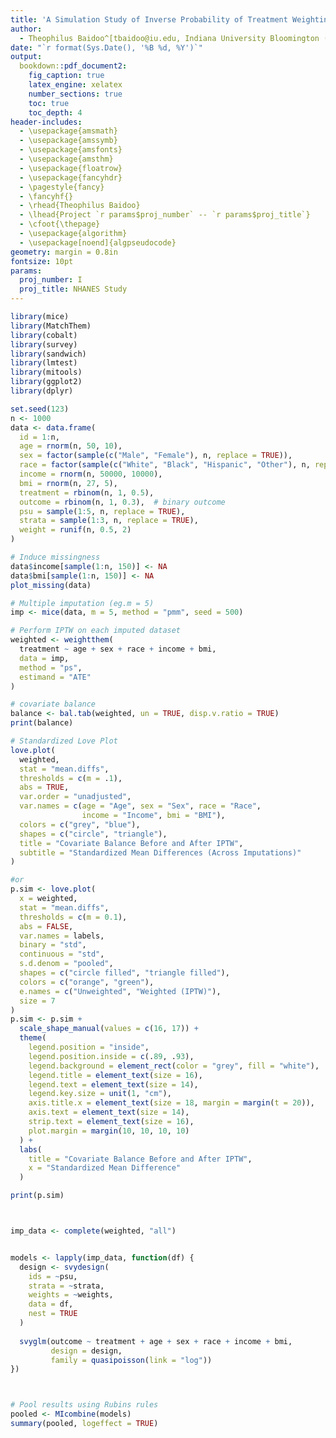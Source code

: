 ---
title: 'A Simulation Study of Inverse Probability of Treatment Weighting after Multiple Imputation in Complex Survey Designs'
author: 
  - Theophilus Baidoo^[tbaidoo@iu.edu, Indiana University Bloomington (IUB).]
date: "`r format(Sys.Date(), '%B %d, %Y')`"
output:
  bookdown::pdf_document2:
    fig_caption: true
    latex_engine: xelatex
    number_sections: true
    toc: true
    toc_depth: 4
header-includes:
  - \usepackage{amsmath}
  - \usepackage{amssymb}
  - \usepackage{amsfonts}
  - \usepackage{amsthm}
  - \usepackage{floatrow}
  - \usepackage{fancyhdr}
  - \pagestyle{fancy}
  - \fancyhf{}
  - \rhead{Theophilus Baidoo}
  - \lhead{Project `r params$proj_number` -- `r params$proj_title`}
  - \cfoot{\thepage}
  - \usepackage{algorithm}
  - \usepackage[noend]{algpseudocode}
geometry: margin = 0.8in
fontsize: 10pt
params:
  proj_number: I
  proj_title: NHANES Study
---

```{r}
library(mice)
library(MatchThem)
library(cobalt)
library(survey)
library(sandwich)
library(lmtest)
library(mitools)
library(ggplot2)
library(dplyr)
```


```{r}
set.seed(123)
n <- 1000
data <- data.frame(
  id = 1:n,
  age = rnorm(n, 50, 10),
  sex = factor(sample(c("Male", "Female"), n, replace = TRUE)),
  race = factor(sample(c("White", "Black", "Hispanic", "Other"), n, replace = TRUE)),
  income = rnorm(n, 50000, 10000),
  bmi = rnorm(n, 27, 5),
  treatment = rbinom(n, 1, 0.5),
  outcome = rbinom(n, 1, 0.3),  # binary outcome
  psu = sample(1:5, n, replace = TRUE),
  strata = sample(1:3, n, replace = TRUE),
  weight = runif(n, 0.5, 2)
)

# Induce missingness
data$income[sample(1:n, 150)] <- NA
data$bmi[sample(1:n, 150)] <- NA
plot_missing(data)

# Multiple imputation (eg.m = 5)
imp <- mice(data, m = 5, method = "pmm", seed = 500)

# Perform IPTW on each imputed dataset
weighted <- weightthem(
  treatment ~ age + sex + race + income + bmi,
  data = imp,
  method = "ps",
  estimand = "ATE"
)

# covariate balance 
balance <- bal.tab(weighted, un = TRUE, disp.v.ratio = TRUE)
print(balance)

# Standardized Love Plot
love.plot(
  weighted,
  stat = "mean.diffs",
  thresholds = c(m = .1),
  abs = TRUE,
  var.order = "unadjusted",
  var.names = c(age = "Age", sex = "Sex", race = "Race",
                income = "Income", bmi = "BMI"),
  colors = c("grey", "blue"),
  shapes = c("circle", "triangle"),
  title = "Covariate Balance Before and After IPTW",
  subtitle = "Standardized Mean Differences (Across Imputations)"
)

#or
p.sim <- love.plot(
  x = weighted,
  stat = "mean.diffs",
  thresholds = c(m = 0.1),
  abs = FALSE,
  var.names = labels,
  binary = "std",
  continuous = "std",
  s.d.denom = "pooled",
  shapes = c("circle filled", "triangle filled"),
  colors = c("orange", "green"),
  e.names = c("Unweighted", "Weighted (IPTW)"),
  size = 7
)
p.sim <- p.sim + 
  scale_shape_manual(values = c(16, 17)) + 
  theme(
    legend.position = "inside",
    legend.position.inside = c(.89, .93),
    legend.background = element_rect(color = "grey", fill = "white"),
    legend.title = element_text(size = 16),
    legend.text = element_text(size = 14),
    legend.key.size = unit(1, "cm"),
    axis.title.x = element_text(size = 18, margin = margin(t = 20)),
    axis.text = element_text(size = 14),
    strip.text = element_text(size = 16),
    plot.margin = margin(10, 10, 10, 10)
  ) +
  labs(
    title = "Covariate Balance Before and After IPTW",
    x = "Standardized Mean Difference"
  )

print(p.sim)



imp_data <- complete(weighted, "all")


models <- lapply(imp_data, function(df) {
  design <- svydesign(
    ids = ~psu,
    strata = ~strata,
    weights = ~weights,  
    data = df,
    nest = TRUE
  )
  
  svyglm(outcome ~ treatment + age + sex + race + income + bmi,
         design = design,
         family = quasipoisson(link = "log"))
})



# Pool results using Rubins rules
pooled <- MIcombine(models)
summary(pooled, logeffect = TRUE)



```

